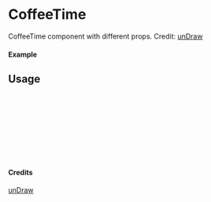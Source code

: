 
<Meta of={CoffeeTime} title="unDraw/CoffeeTime" />

# CoffeeTime

CoffeeTime component with different props.
Credit: [unDraw](https://undraw.co/illustrations)

#### Example

<Canvas of={CoffeeTime.Primary} />

## Usage

```ts
import { CoffeeTime } from "yadl-ui";

const Example = () => {
  return (
      <CoffeeTime />
  );
};

export default Example;
```

#### Credits
[unDraw](https://undraw.co/illustrations)
